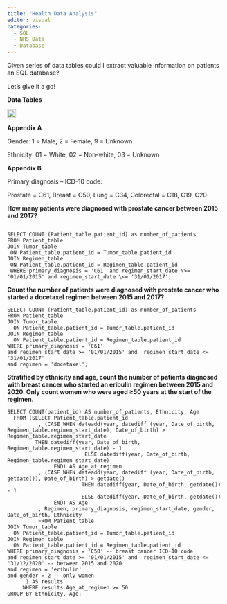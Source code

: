 ```yaml
---
title: "Health Data Analysis"
editor: visual
categories:
  - SQL
  - NHS Data 
  - Database
---
```


Given series of data tables could I extract valuable information on patients an SQL database?

Let's give it a go!

**Data Tables**

![](images/data_tables.png){width="20"}

**Appendix A**

Gender: 1 = Male, 2 = Female, 9 = Unknown

Ethnicity: 01 = White, 02 = Non-white, 03 = Unknown

**Appendix B**

Primary diagnosis -- ICD-10 code:

Prostate = C61, Breast = C50, Lung = C34, Colorectal = C18, C19, C20

**How many patients were diagnosed with prostate cancer between 2015 and 2017?**

```{}

SELECT COUNT (Patient_table.patient_id) as number_of_patients 
FROM Patient_table 
JOIN Tumor_table 
 ON Patient_table.patient_id = Tumor_table.patient_id 
JOIN Regimen_table 
 ON Patient_table.patient_id = Regimen_table.patient_id 
 WHERE primary_diagnosis = 'C61' and regimen_start_date \>= '01/01/2015' and regimen_start_date \<= '31/01/2017';

```

**Count the number of patients were diagnosed with prostate cancer who started a docetaxel regimen between 2015 and 2017?**

```{}
SELECT COUNT (Patient_table.patient_id) as number_of_patients
FROM Patient_table
JOIN Tumor_table
  ON Patient_table.patient_id = Tumor_table.patient_id
JOIN Regimen_table
  ON Patient_table.patient_id = Regimen_table.patient_id
WHERE primary_diagnosis = 'C61' 
and regimen_start_date >= '01/01/2015' and  regimen_start_date <= '31/01/2017' 
and regimen = 'docetaxel';
```


**Stratified by ethnicity and age, count the number of patients diagnosed with breast cancer who started an eribulin regimen between 2015 and 2020. Only count women who were aged ≥50 years at the start of the regimen.** 

```{}
SELECT COUNT(patient_id) AS number_of_patients, Ethnicity, Age
  FROM (SELECT Patient_table.patient_id 
          , (CASE WHEN dateadd(year, datediff (year, Date_of_birth, Regimen_table.regimen_start_date), Date_of_birth) > Regimen_table.regimen_start_date 
	     THEN datediff(year, Date_of_birth, Regimen_table.regimen_start_date) - 1 
                         ELSE datediff(year, Date_of_birth, Regimen_table.regimen_start_date)
               END) AS Age_at_regimen
          , (CASE WHEN dateadd(year, datediff (year, Date_of_birth, getdate()), Date_of_birth) > getdate()
                        THEN datediff(year, Date_of_birth, getdate()) - 1 
                        ELSE datediff(year, Date_of_birth, getdate())
               END) AS Age
          , Regimen, primary_diagnosis, regimen_start_date, gender, Date_of_birth, Ethnicity 
          FROM Patient_table  
JOIN Tumor_table
  ON Patient_table.patient_id = Tumor_table.patient_id
JOIN Regimen_table
  ON Patient_table.patient_id = Regimen_table.patient_id
WHERE primary_diagnosis = 'C50' -- breast cancer ICD-10 code
and regimen_start_date >= '01/01/2015' and  regimen_start_date <= '31/12/2020' -- between 2015 and 2020
and regimen = 'eribulin' 
and gender = 2 -- only women
	  ) AS results
	 WHERE results.Age_at_regimen >= 50
GROUP BY Ethnicity, Age;
```